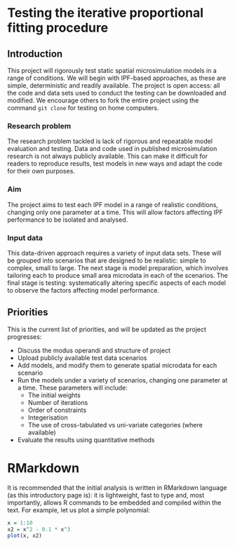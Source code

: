 Testing the iterative proportional fitting procedure
========

Introduction
----------
This project will rigorously test static spatial microsimulation models in a range of conditions. We will begin with IPF-based approaches, as these are simple, deterministic and readily available. The project is open access: all the code and data sets used to conduct the testing can be downloaded and modified. We encourage others to fork the entire project using the command `git clone` for testing on home computers. 

### Research problem
The research problem tackled is lack of rigorous and repeatable model evaluation and testing. Data and code used in published microsimulation research is not always publicly available. This can make it difficult for readers to reproduce results, test models in new ways and adapt the code for their own purposes. 

### Aim
The project aims to test each IPF model in a range of realistic conditions, changing only one parameter at a time. This will allow factors affecting IPF performance to be isolated and analysed.

### Input data
This data-driven approach requires a variety of input data sets. These will be grouped into scenarios that are designed to be realistic: simple to complex, small to large. The next stage is model preparation, which involves tailoring each to produce small area microdata in each of the scenarios. The final stage is testing: systematically altering specific aspects of each model to observe the factors affecting model performance.

Priorities
----------------
This is the current list of priorities, and will be updated as the project progresses:

* Discuss the modus operandi and structure of project
* Upload publicly available test data scenarios
* Add models, and modify them to generate spatial microdata for each scenario
* Run the models under a variety of scenarios, changing one parameter at a time. These parameters will include:
  * The initial weights
  * Number of iterations
  * Order of constraints
  * Integerisation
  * The use of cross-tabulated vs uni-variate categories (where available)
* Evaluate the results using quantitative methods

RMarkdown
=======
It is recommended that the initial analysis is written in RMarkdown language (as this introductory page is): it is lightweight, fast to type and, most importantly, allows R commands to be embedded and compiled within the text. For example, let us plot a simple polynomial:

```r
x = 1:10
x2 = x^2 - 0.1 * x^3 
plot(x, x2)
```





